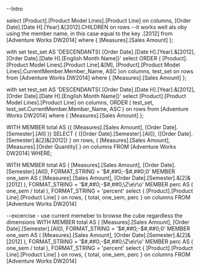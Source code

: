 --Intro

select
[Product].[Product Model Lines].[Product Line] on columns,
[Order Date].[Date H].[Year].&[2012].CHILDREN on rows --it works well als oby using the member name, in this case equal to the key .[2012]
from [Adventure Works DW2014]
where { [Measures].[Sales Amount]  };

with set test_set AS 'DESCENDANTS( [Order Date].[Date H].[Year].&[2012], [Order Date].[Date H].[English Month Name])'
select
ORDER (
	[Product].[Product Model Lines].[Product Line].&[M],
	[Product].[Product Model Lines].CurrentMember.Member_Name, ASC
)on columns,
	test_set on rows
from [Adventure Works DW2014]
where { [Measures].[Sales Amount]  };

with set test_set AS 'DESCENDANTS( [Order Date].[Date H].[Year].&[2012], [Order Date].[Date H].[English Month Name])'
select
	[Product].[Product Model Lines].[Product Line] on columns,
	ORDER ( 
		test_set,
		test_set.CurrentMember.Member_Name, ASC
	) on rows
from [Adventure Works DW2014]
where { [Measures].[Sales Amount]  };

WITH MEMBER total AS {( [Measures].[Sales Amount], [Order Date].[Semester].[All] )}
SELECT
	{ ([Order Date].[Semester].[All]), ([Order Date].[Semester].&[2]&[2012]) } on rows, 
	{ [Measures].[Sales Amount], [Measures].[Order Quantity] } on columns
FROM [Adventure Works DW2014]
	WHERE;

WITH MEMBER total AS ( [Measures].[Sales Amount], [Order Date].[Semester].[All]), FORMAT_STRING = '$#,##0;-$#,##0;0'
	MEMBER one_sem AS ( [Measures].[Sales Amount], [Order Date].[Semester].&[2]&[2012] ), FORMAT_STRING = '$#,##0;-$#,##0;\Z\e\r\o'
	MEMBER perc AS ( one_sem / total ), FORMAT_STRING = 'percent'
select
	{ [Product].[Product Line].[Product Line] } on rows, 
	{ total, one_sem, perc } on columns
FROM [Adventure Works DW2014]

--excercise - use current memeber to browse the cube regardless the dimensions
WITH MEMBER total AS ( [Measures].[Sales Amount], [Order Date].[Semester].[All]), FORMAT_STRING = '$#,##0;-$#,##0;0'
	MEMBER one_sem AS ( [Measures].[Sales Amount], [Order Date].[Semester].&[2]&[2012] ), FORMAT_STRING = '$#,##0;-$#,##0;\Z\e\r\o'
	MEMBER perc AS ( one_sem / total ), FORMAT_STRING = 'percent'
select
	{ [Product].[Product Line].[Product Line] } on rows, 
	{ total, one_sem, perc } on columns
FROM [Adventure Works DW2014]